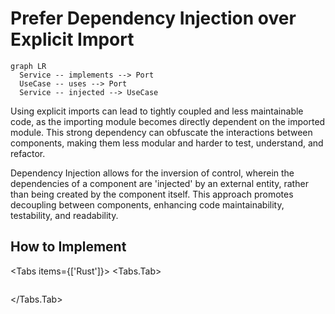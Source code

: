 
# Prefer Dependency Injection over Explicit Import

```mermaid
graph LR
  Service -- implements --> Port
  UseCase -- uses --> Port
  Service -- injected --> UseCase
```

Using explicit imports can lead to tightly coupled and less maintainable code, as the importing module becomes directly dependent on the imported module. This strong dependency can obfuscate the interactions between components, making them less modular and harder to test, understand, and refactor.

Dependency Injection allows for the inversion of control, wherein the dependencies of a component are 'injected' by an external entity, rather than being created by the component itself. This approach promotes decoupling between components, enhancing code maintainability, testability, and readability.

## How to Implement

<Tabs items={['Rust']}>
<Tabs.Tab>
```rust file=<rootDir>/rust/src/dependency_injection.rs
```
</Tabs.Tab>
</Tabs>
